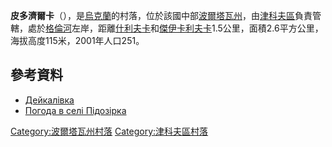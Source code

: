 {{coord|50|6|58|N|34|21|43|E|scale:100000_region:UA|display=title}}

'''皮多濟爾卡'''（{{lang-uk|Підозірка}}），是[[烏克蘭|烏克蘭]]的村落，位於該國中部[[波爾塔瓦州|波爾塔瓦州]]，由[[津科夫區|津科夫區]]負責管轄，處於[[格倫河_(普肖爾河支流)|格倫河]]左岸，距離[[什利夫卡_(津科夫區)|什利夫卡]]和[[傑伊卡利夫卡|傑伊卡利夫卡]]1.5公里，面積2.6平方公里，海拔高度115米，2001年人口251。

==參考資料==
*[http://w1.c1.rada.gov.ua/pls/z7502/A005?rdat1=21.05.2014&rf7571=25161 Дейкалівка] {{Wayback|url=http://w1.c1.rada.gov.ua/pls/z7502/A005?rdat1=21.05.2014&rf7571=25161 |date=20140531090409 }}
* [http://weather.in.ua/ua/poltavskaja/20634 Погода в селі Підозірка] {{Wayback|url=http://weather.in.ua/ua/poltavskaja/20634 |date=20080625031752 }}

{{DEFAULTSORT:Підозірка}}
[[Category:波爾塔瓦州村落|Category:波爾塔瓦州村落]]
[[Category:津科夫區村落|Category:津科夫區村落]]


{{Poltava-geo-stub}}